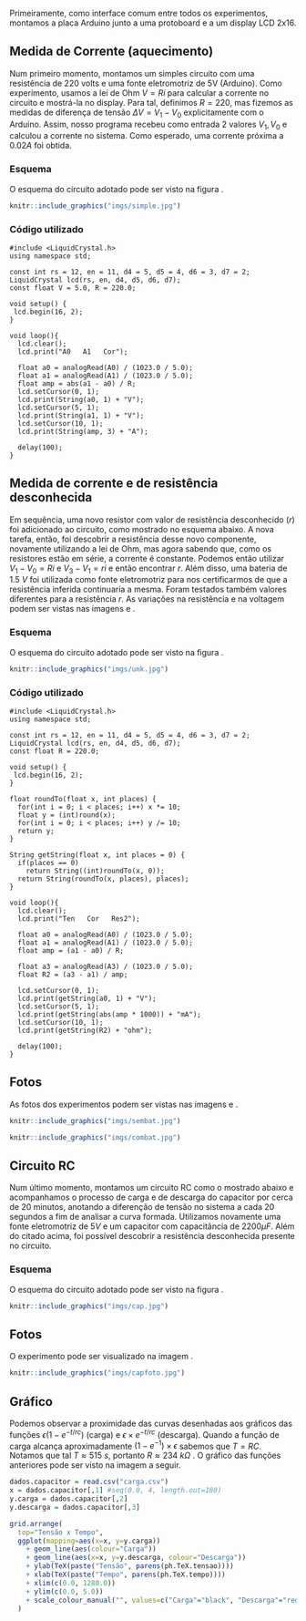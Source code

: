 Primeiramente, como interface comum entre todos os experimentos, montamos a placa Arduino junto a uma protoboard e a um display LCD 2x16.

## Medida de Corrente (aquecimento)

Num primeiro momento, montamos um simples circuito com uma resistência de 220 volts e uma fonte eletromotriz de 5V (Arduino). Como experimento, usamos a lei de Ohm $V = Ri$ para calcular a corrente no circuito e mostrá-la no display. Para tal, definimos $R = 220$, mas fizemos as medidas de diferença de tensão $\Delta V = V_1 - V_0$ explicitamente com o Arduino. Assim, nosso programa recebeu como entrada 2 valores $V_1, V_0$ e calculou a corrente no sistema. Como esperado, uma corrente próxima a $0.02 A$ foi obtida. 

### Esquema

O esquema do circuito adotado pode ser visto na figura \ref{fig:simple}.

```r
knitr::include_graphics("imgs/simple.jpg")
```

### Código utilizado

```Rcpp
#include <LiquidCrystal.h>
using namespace std;

const int rs = 12, en = 11, d4 = 5, d5 = 4, d6 = 3, d7 = 2;
LiquidCrystal lcd(rs, en, d4, d5, d6, d7);
const float V = 5.0, R = 220.0;

void setup() {
 lcd.begin(16, 2);
}

void loop(){
  lcd.clear();
  lcd.print("A0   A1   Cor");
  
  float a0 = analogRead(A0) / (1023.0 / 5.0);
  float a1 = analogRead(A1) / (1023.0 / 5.0);
  float amp = abs(a1 - a0) / R;
  lcd.setCursor(0, 1);
  lcd.print(String(a0, 1) + "V");
  lcd.setCursor(5, 1);
  lcd.print(String(a1, 1) + "V");
  lcd.setCursor(10, 1);
  lcd.print(String(amp, 3) + "A");
  
  delay(100);
}
```

## Medida de corrente e de resistência desconhecida

Em sequência, uma novo resistor com valor de resistência desconhecido ($r$) foi adicionado ao circuito, como mostrado no esquema abaixo. A nova tarefa, então, foi descobrir a resistência desse novo componente, novamente utilizando a lei de Ohm, mas agora sabendo que, como os resistores estão em série, a corrente é constante. Podemos então utilizar $V_1 - V_0 = Ri$ e $V_3 - V_1 = ri$ e então encontrar $r$. Além disso, uma bateria de $1.5\ V$ foi utilizada como fonte eletromotriz para nos certificarmos de que a resistência inferida continuaria a mesma. Foram testados também valores diferentes para a resistência $r$. As variações na resistência e na voltagem podem ser vistas nas imagens \ref{fig:sembat} e \ref{fig:combat}.

### Esquema

O esquema do circuito adotado pode ser visto na figura \ref{fig:unk}.

```r
knitr::include_graphics("imgs/unk.jpg")
```

### Código utilizado

```Rcpp
#include <LiquidCrystal.h>
using namespace std;

const int rs = 12, en = 11, d4 = 5, d5 = 4, d6 = 3, d7 = 2;
LiquidCrystal lcd(rs, en, d4, d5, d6, d7);
const float R = 220.0;

void setup() {
 lcd.begin(16, 2);
}

float roundTo(float x, int places) {
  for(int i = 0; i < places; i++) x *= 10;
  float y = (int)round(x);
  for(int i = 0; i < places; i++) y /= 10;
  return y;
}

String getString(float x, int places = 0) {
  if(places == 0)
    return String((int)roundTo(x, 0));
  return String(roundTo(x, places), places);
}

void loop(){
  lcd.clear();
  lcd.print("Ten   Cor   Res2");
  
  float a0 = analogRead(A0) / (1023.0 / 5.0);
  float a1 = analogRead(A1) / (1023.0 / 5.0);
  float amp = (a1 - a0) / R;
  
  float a3 = analogRead(A3) / (1023.0 / 5.0);
  float R2 = (a3 - a1) / amp;
  
  lcd.setCursor(0, 1);
  lcd.print(getString(a0, 1) + "V");
  lcd.setCursor(5, 1);
  lcd.print(getString(abs(amp * 1000)) + "mA");
  lcd.setCursor(10, 1);
  lcd.print(getString(R2) + "ohm");
  
  delay(100);
}
```

## Fotos

As fotos dos experimentos podem ser vistas nas imagens \ref{fig:sembat} e \ref{fig:combat}.

```r
knitr::include_graphics("imgs/sembat.jpg")
```

```r
knitr::include_graphics("imgs/combat.jpg")
```

## Circuito RC

Num último momento, montamos um circuito RC como o mostrado abaixo e acompanhamos o processo de carga e de descarga do capacitor por cerca de 20 minutos, anotando a diferenção de tensão no sistema a cada 20 segundos a fim de analisar a curva formada. Utilizamos novamente uma fonte eletromotriz de $5V$ e um capacitor com capacitância de $2200\mu F$. Além do citado acima, foi possível descobrir a resistência desconhecida presente no circuito.

### Esquema

O esquema do circuito adotado pode ser visto na figura \ref{fig:cap}.

```r
knitr::include_graphics("imgs/cap.jpg")
```

## Fotos

O experimento pode ser visualizado na imagem \ref{fig:capfoto}.

```r
knitr::include_graphics("imgs/capfoto.jpg")
```

## Gráfico

Podemos observar a proximidade das curvas desenhadas aos gráficos das funções
$\epsilon (1 - e^{-t/{rc}})$ (carga) e $\epsilon \times e^{-t/{rc}}$ (descarga). Quando a função de carga alcança aproximadamente $(1-e^{-1}) \times \epsilon$ sabemos que $T = RC$. Notamos que tal $T \approx 515\ s$, portanto $R \approx 234\ k\Omega$ . O gráfico das funções anteriores pode ser visto na imagem a seguir.

```r
dados.capacitor = read.csv("carga.csv")
x = dados.capacitor[,1] #seq(0.0, 4, length.out=180)
y.carga = dados.capacitor[,2]
y.descarga = dados.capacitor[,3]

grid.arrange(
  top="Tensão x Tempo",
  ggplot(mapping=aes(x=x, y=y.carga))
    + geom_line(aes(colour="Carga"))
    + geom_line(aes(x=x, y=y.descarga, colour="Descarga"))
    + ylab(TeX(paste("Tensão", parens(ph.TeX.tensao))))
    + xlab(TeX(paste("Tempo", parens(ph.TeX.tempo))))
    + xlim(c(0.0, 1280.0))
    + ylim(c(0.0, 5.0))
    + scale_colour_manual("", values=c("Carga"="black", "Descarga"="red"))
  )
```
